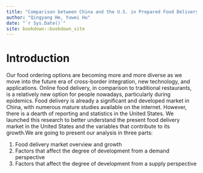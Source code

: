 --- 
title: "Comparison between China and the U.S. in Prepared Food Delivery"
author: "Qingyang He, Yuwei Hu"
date: "`r Sys.Date()`"
site: bookdown::bookdown_site
---

# Introduction

Our food ordering options are becoming more and more diverse as we move into the future era of cross-border integration, new technology, and applications. Online food delivery, in comparison to traditional restaurants, is a relatively new option for people nowadays, particularly during epidemics. Food delivery is already a significant and developed market in China, with numerous mature studies available on the internet. However, there is a dearth of reporting and statistics in the United States. 
We launched this research to better understand the present food delivery market in the United States and the variables that contribute to its growth.We are going to present our analysis in three parts:

1. Food delivery market overview and growth
2. Factors that affect the degree of development from a demand perspective
3. Factors that affect the degree of development from a supply perspective
